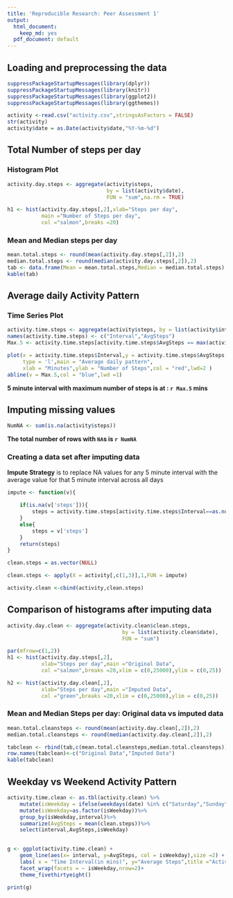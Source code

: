 ```yaml
---
title: 'Reproducible Research: Peer Assessment 1'
output:
  html_document:
    keep_md: yes
  pdf_document: default
---
```



## Loading and preprocessing the data
```r
suppressPackageStartupMessages(library(dplyr))
suppressPackageStartupMessages(library(knitr))
suppressPackageStartupMessages(library(ggplot2))
suppressPackageStartupMessages(library(ggthemes))
```

```r
activity <-read.csv("activity.csv",stringsAsFactors = FALSE)
str(activity)
activity$date = as.Date(activity$date,"%Y-%m-%d")

``` 

## Total Number of steps per day 

### Histogram Plot
```r

activity.day.steps <- aggregate(activity$steps, 
                                by = list(activity$date),
                                FUN = "sum",na.rm = TRUE)

h1 <- hist(activity.day.steps[,2],xlab="Steps per day",
           main ="Number of Steps per day",
           col ="salmon",breaks =20)

```

### Mean and Median steps per day
```r
mean.total.steps <- round(mean(activity.day.steps[,2]),2)
median.total.steps <- round(median(activity.day.steps[,2]),2)
tab <- data.frame(Mean = mean.total.steps,Median = median.total.steps)
kable(tab)
```
 

## Average daily Activity Pattern

### Time Series Plot
```r

activity.time.steps <- aggregate(activity$steps, by = list(activity$interval),FUN = "mean",na.rm = TRUE)
names(activity.time.steps) <- c("Interval","AvgSteps")
Max.5 <- activity.time.steps[activity.time.steps$AvgSteps == max(activity.time.steps$AvgSteps),1 ]

plot(x = activity.time.steps$Interval,y = activity.time.steps$AvgSteps,
     type = 'l',main = "Average daily pattern",
     xlab = "Minutes",ylab = "Number of Steps",col = "red",lwd=2 )
abline(v = Max.5,col = "blue",lwd =1)
```
**5 minute interval with maximum number of steps is at : `r Max.5` mins**


## Imputing missing values

```r
NumNA <- sum(is.na(activity$steps))
```

**The total number of rows with `NA`s is `r NumNA`**

### Creating a data set after imputing data

**Impute Strategy** is to replace NA values for any 5 minute interval with the average value for that 5 minute interval across all days

```r
impute <- function(v){
    
    if(is.na(v['steps'])){
        steps = activity.time.steps[activity.time.steps$Interval==as.numeric(v['interval']),2]
    }
    else{
        steps = v['steps']
    } 
    return(steps)
}

clean.steps = as.vector(NULL)

clean.steps <- apply(X = activity[,c(1,3)],1,FUN = impute)

activity.clean <-cbind(activity,clean.steps)

```

## Comparison of histograms after imputing data

```r
activity.day.clean <- aggregate(activity.clean$clean.steps,
                                     by = list(activity.clean$date),
                                     FUN = "sum")

par(mfrow=c(1,2))
h1 <- hist(activity.day.steps[,2],
           xlab="Steps per day",main ="Original Data",
           col ="salmon",breaks =20,xlim = c(0,25000),ylim = c(0,25))

h2 <- hist(activity.day.clean[,2],
           xlab="Steps per day",main ="Imputed Data",
           col ="green",breaks =20,xlim = c(0,25000),ylim = c(0,25))

```

### Mean and Median Steps per day: Original data vs imputed data

```r

mean.total.cleansteps <- round(mean(activity.day.clean[,2]),2)
median.total.cleansteps <- round(median(activity.day.clean[,2]),2)

tabclean <- rbind(tab,c(mean.total.cleansteps,median.total.cleansteps))
row.names(tabclean)<-c("Original Data","Imputed Data")
kable(tabclean)
```
 

## Weekday vs Weekend Activity Pattern

```r

activity.time.clean <- as.tbl(activity.clean) %>%
    mutate(isWeekday = ifelse(weekdays(date) %in% c("Saturday","Sunday"),"Weekend","Weekday"))%>%
    mutate(isWeekday=as.factor(isWeekday))%>%
    group_by(isWeekday,interval)%>%
    summarize(AvgSteps = mean(clean.steps))%>%
    select(interval,AvgSteps,isWeekday)

    
g <- ggplot(activity.time.clean) +
    geom_line(aes(x= interval, y=AvgSteps, col = isWeekday),size =2) +
    labs( x = "Time Interval(in mins)", y="Average Steps",title ="Activity Pattern") +
    facet_wrap(facets = ~ isWeekday,nrow=2)+
    theme_fivethirtyeight()

print(g)

```
